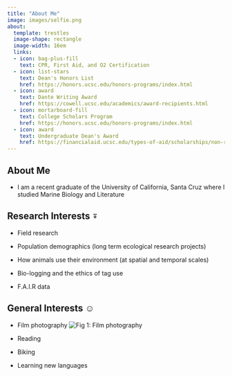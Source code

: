 ```yaml
---
title: "About Me"
image: images/selfie.png
about:
  template: trestles
  image-shape: rectangle
  image-width: 16em
  links:
  - icon: bag-plus-fill
    text: CPR, First Aid, and O2 Certification
  - icon: list-stars
    text: Dean's Honors List
    href: https://honors.ucsc.edu/honors-programs/index.html
  - icon: award
    text: Dante Writing Award
    href: https://cowell.ucsc.edu/academics/award-recipients.html
  - icon: mortarboard-fill
    text: College Scholars Program
    href: https://honors.ucsc.edu/honors-programs/index.html
  - icon: award
    text: Undergraduate Dean's Award
    href: https://financialaid.ucsc.edu/types-of-aid/scholarships/non-resident-scholarships.html
---
```


## **About Me**

- I am a recent graduate of the University of California, Santa Cruz where I studied Marine Biology and Literature

## **Research Interests ⍤**

- Field research

- Population demographics (long term ecological research projects)

- How animals use their environment (at spatial and temporal scales)

- Bio-logging and the ethics of tag use

- F.A.I.R data

## **General Interests ☺**

- Film photography
![Fig 1: Film photography](images/film3.JPG)

- Reading

- Biking

- Learning new languages
